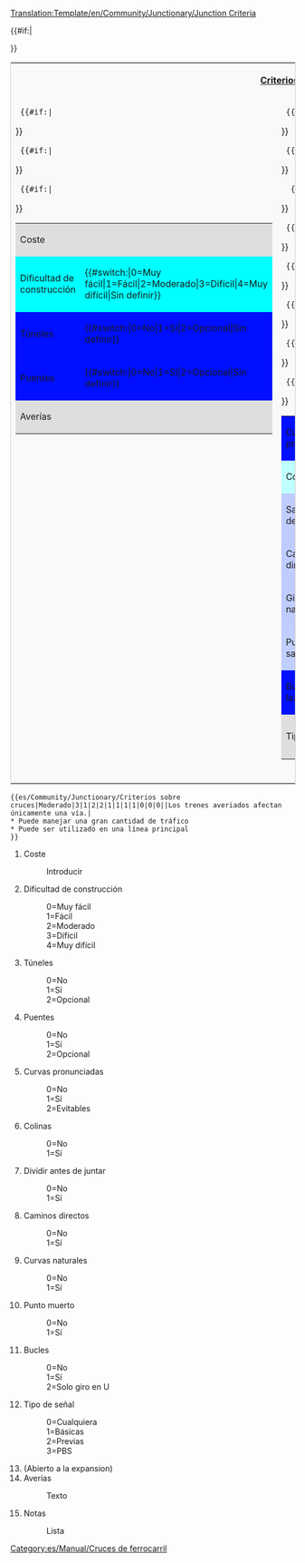 <noinclude>[[Translation:Template/en/Community/Junctionary/Junction Criteria]]</noinclude><noinclude></noinclude><includeonly>
<table style='border: 1px solid #ccc;background-color: #f9f9f9;'>
<tr><th colspan='2'>[[es/Community/Junctionary/Criterios sobre cruces|Criterios sobre cruces]]</th></tr>
<tr><td width='50%' valign='top'>
<table border='0' width='100%'>
  <tr bgcolor='#DEDEDE'><td>Coste</td><td>{{{1}}}</td></tr>
  {{#if:{{{2}}}|<tr bgcolor='#{{#switch:{{{2}}}|0=99FF99|1=CCFF99|2=FFFF99|3=FFCC99|4=FF9999|FFFFFF}}'>
  <td>Dificultad de construcción</td><td>{{#switch:{{{2}}}|0=Muy fácil|1=Fácil|2=Moderado|3=Difícil|4=Muy difícil|Sin definir}}</td></tr>}}
  {{#if:{{{3}}}|<tr bgcolor='#{{#switch:{{{3}}}|0=CCFFCC|1=FFCCCC|2=FFFFCC|FFFFFF}}'>
  <td>Túneles</td><td>{{#switch:{{{3}}}|0=No|1=Sí|2=Opcional|Sin definir}}</td></tr>}}
  {{#if:{{{4}}}|<tr bgcolor='#{{#switch:{{{4}}}|0=CCFFCC|1=FFCCCC|2=FFFFCC|FFFFFF}}'>
  <td>Puentes</td><td>{{#switch:{{{4}}}|0=No|1=Sí|2=Opcional|Sin definir}}</td></tr>}}
  <tr bgcolor='#DEDEDE'><td colspan='2'>Averías<br/>{{{14}}}</td></tr>
</table>
</td><td width='50%' valign='top'>
<table border='0' width='100%'>
  {{#if:{{{5}}}|<tr bgcolor='#{{#switch:{{{5}}}|0=CCFFCC|1=FFCCCC|2=FFFFCC|FFFFFF}}'>
  <td>Curvas pronunciadas</td><td>{{#switch:{{{5}}}|0=No|1=Sí|2=Evitables|Sin definir}}</td></tr>}}
  {{#if:{{{6}}}|<tr bgcolor='#{{#switch:{{{6}}}|0=CCFFCC|1=FFCCCC|FFFFFF}}'>
  <td>Colinas</td><td>{{#switch:{{{6}}}|0=No|1=Sí|Sin definir}}</td></tr>}}
   {{#if:{{{7}}}|<tr bgcolor='#{{#switch:{{{7}}}|0=FFCCCC|1=CCFFCC|FFFFFF}}'>
  <td>Salidas antes de entradas</td><td>{{#switch:{{{7}}}|0=No|1=Sí|Sin definir}}</td></tr>}}
  {{#if:{{{8}}}|<tr bgcolor='#{{#switch:{{{8}}}|0=FFCCCC|1=CCFFCC|FFFFFF}}'>
  <td>Caminos directos</td><td>{{#switch:{{{8}}}|0=No|1=Sí|Sin definir}}</td></tr>}}
  {{#if:{{{9}}}|<tr bgcolor='#{{#switch:{{{9}}}|0=FFCCCC|1=CCFFCC|FFFFFF}}'>
  <td>Giros naturales</td><td>{{#switch:{{{9}}}|0=No|1=Sí|Sin definir}}</td></tr>}}
  {{#if:{{{10}}}|<tr bgcolor='#{{#switch:{{{10}}}|0=CCFFCC|1=FFCCCC|FFFFFF}}'>
  <td>Punto sin salida</td><td>{{#switch:{{{10}}}|0=No|1=Sí|Sin definir}}</td></tr>}}
  {{#if:{{{11}}}|<tr bgcolor='#{{#switch:{{{11}}}|0=CCFFCC|1=FFCCCC|2=CCFFCC|FFFFFF}}'>
  <td>Bucles o lazos</td><td>{{#switch:{{{11}}}|0=No|1=Sí|2=Solo giro en U|Sin definir}}</td></tr>}}
  {{#if:{{{12}}}|<tr bgcolor='#DEDEDE'><td>Tipo de señal</td>
  <td>{{#switch:{{{12}}}|0=Cualquiera|1=Básicas|2=Previas|3=PBS|Sin definir}}</td></tr>}}
</table>
</td></tr>
{{#if:{{{15}}}|<tr><td colspan='2'>{{{15}}}</td></tr>}}
</table>
</includeonly>
<noinclude>
{{es/Community/Junctionary/Criterios sobre cruces|Moderado|3|1|2|2|1|1|1|1|0|0|0||Los trenes averiados afectan únicamente una vía.|
* Puede manejar una gran cantidad de tráfico
* Puede ser utilizado en una línea principal
}}
<pre>{{es/Community/Junctionary/Criterios sobre cruces|Moderado|3|1|2|2|1|1|1|1|0|0|0||Los trenes averiados afectan únicamente una vía.|
* Puede manejar una gran cantidad de tráfico
* Puede ser utilizado en una línea principal
}}</pre>
#Coste
#:Introducir
#Dificultad de construcción
#:0=Muy fácil
#:1=Fácil
#:2=Moderado
#:3=Difícil
#:4=Muy difícil
#Túneles
#:0=No
#:1=Sí
#:2=Opcional
#Puentes
#:0=No
#:1=Sí
#:2=Opcional
#Curvas pronunciadas
#:0=No
#:1=Sí
#:2=Evitables
#Colinas
#:0=No
#:1=Sí
#Dividir antes de juntar
#:0=No
#:1=Sí
#Caminos directos
#:0=No
#:1=Sí
#Curvas naturales
#:0=No
#:1=Sí
#Punto muerto
#:0=No
#:1=Sí
#Bucles
#:0=No
#:1=Sí
#:2=Solo giro en U
#Tipo de señal
#:0=Cualquiera
#:1=Básicas
#:2=Previas
#:3=PBS
# (Abierto a la expansion)
#Averías
#:Texto
#Notas
#:Lista
[[Category:es/Manual/Cruces de ferrocarril]]
</noinclude>